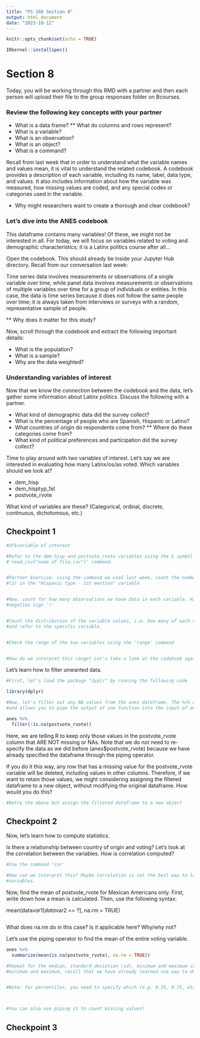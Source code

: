 ```yaml
---
title: "PS 166 Section 8"
output: html_document
date: "2023-10-12"
---
```


```r
knitr::opts_chunk$set(echo = TRUE)

IRkernel::installspec()

```

# Section 8

Today, you will be working through this RMD with a partner and then each person will upload their file to the group responses folder on Bcourses. 

### Review the following key concepts with your partner

* What is a data frame?
** What do columns and rows represent?
* What is a variable?
* What is an observation?
* What is an object?
* What is a command?


Recall from last week that in order to understand what the variable names and values mean, it is vital to understand the related codebook. A codebook provides a description of each variable, including its name, label, data type, and values. It also includes information about how the variable was measured, how missing values are coded, and any special codes or categories used in the variable. 

* Why might researchers want to create a thorough and clear codebook?

### Let's dive into the ANES codebook

This dataframe contains many variables! Of these, we might not be interested in all. For today, we will focus on variables related to voting and demographic characteristics; it is a Latinx politics course after all...

Open the codebook. This should already be inside your Jupyter Hub directory. Recall from our conversation last week:

Time series data involves measurements or observations of a single variable over time, while panel data involves measurements or observations of multiple variables over time for a group of individuals or entities. In this case, the data is time series because it does not follow the same people over time; it
is always taken from interviews or surveys with a random, representative sample of people. 

** Why does it matter for this study?

Now, scroll through the codebook and extract the following important details:

*  What is the population?
*  What is a sample?
*  Why are the data weighted?

### Understanding variables of interest

Now that we know the connection between the codebook and the data, let's gather some information about Latinx politics. Discuss the following with a partner.

* What kind of demographic data did the survey collect?
* What is the percentage of people who are Spanish, Hispanic or Latino?
* What countries of origin do respondents come from?
** Where do these categories come from?
* What kind of political preferences and participation did the survey collect?

Time to play around with two variables of interest. Let's say we are interested in evaluating how many Latinx/os/as voted. Which variables should we look at?

* dem_hisp
* dem_hisptyp_1st
* postvote_rvote

What kind of variables are these? (Categorical, ordinal, discrete, continuous, dichotomous, etc.)

## Checkpoint 1

```r
#df$variable of interest

#Refer to the dem_hisp and postvote_rvote variables using the $ symbol. Make sure to load the data first using the 
#'read.csv("name of file.csv")' command.


#Partner Exercise: using the command we used last week, count the number of NAs #we have (1) in the entire dataset, 
#(2) in the "Hispanic type - 1st mention" variable


#Now, count for how many observations we have data in each variable. Hint: use #the sum command and is.na, plus the
#negation sign '!'


#Count the distribution of the variable values, i.e. how many of each value in the range. Use the command 'table' 
#and refer to the specific variable. 


#Check the range of the two variables using the 'range' command


#How do we interpret this range? Let's take a look at the codebook again.

```

Let's learn how to filter unwanted data.

```r

#First, let's load the package "dyplr" by running the following code

library(dplyr)

#Now, let's filter out any NA values from the anes dataframe. The %>% operator #in R comes from the dplyr package 
#and allows you to pipe the output of one function into the input of another function.

anes %>%
  filter(!is.na(postvote_rvote))

```

Here, we are telling R to keep only those values in the postvote_rvote column that ARE NOT missing or NAs. Note that we do not need to re-specify the data as we did before (anes$postvote_rvote) because we have already specified the dataframe through the piping operator.

If you do it this way, any row that has a missing value for the postvote_rvote variable will be deleted, including values in other columns. Therefore, if we want to retain those values, we might considering assigning the filtered dataframe to a new object, without modifying the original dataframe. How would you do this?

```r
#Retry the above but assign the filtered dataframe to a new object 

```

## Checkpoint 2

Now, let's learn how to compute statistics. 

Is there a relationship between country of origin and voting? Let's look at the correlation between the variables. How is correlation computed?

```r
#Use the command 'cor'

#How can we interpret this? Maybe correlation is not the best way to look at the #relationship between these two 
#variables.

```

Now, find the mean of postvote_rvote for Mexican Americans only. First, write down how a mean is calculated. Then, use the following syntax:

mean(data$var1[data$var2 == ?], na.rm = TRUE)

```r

```
What does na.rm do in this case? Is it applicable here? Why/why not?


Let's use the piping operator to find the mean of the entire voting variable.

```r

anes %>%
  summarize(mean(is.na(postvote_rvote), na.rm = TRUE))

#Repeat for the median, standard deviation (sd), minimum and maximum value, and percentiles. Before computing the 
#minimum and maximum, recall that we have already learned one way to do so...


#Note: for percentiles, you need to specify which (e.g. 0.25, 0.75, etc.)



#You can also use piping it to count missing values!


```

## Checkpoint 3
